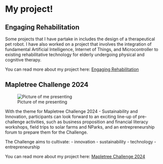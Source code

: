 # My project!


## Engaging Rehabilitation
Some projects that I have partake in includes the design of a therapeutical pet robot. I have also worked on a project that involves the integration of fundamental Artificial Intelligence, Internet of Things, and Microcontroller to existing rehabilitative technology for elderly undergoing physical and cognitive therapy.

You can read more about my project here: [Engaging Rehabilitation](https://www.sp.edu.sg/engineering-cluster/eee/spii-showcase/engineering-show-2021/engaging-rehabilitation){target="_blank}

## Mapletree Challenge 2024

![Picture of me presenting](imgs/present.jpg)

With the theme for Mapletree Challenge 2024 - Sustainability and Innovation, participants can look forward to an exciting line-up of pre-challenge activities, such as business proposition and financial literacy workshops, field trips to solar farms and NParks, and an entrepreneurship forum to prepare them for the Challenge.

The Challenge aims to cultivate:
- innovation
- sustainability
- technology
- entrepreneurship

You can read more about my project here: [Mapletree Challenge 2024](https://www.singaporetech.edu.sg/news/mapletree-empowers-aspiring-innovators-fifth-year-support-mapletree-challenge){target="_blank}